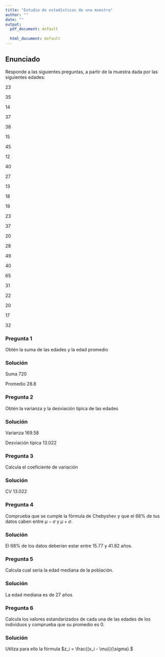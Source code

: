 ```yaml
---
title: "Estudio de estadísticos de una muestra"
author: ""
date: ""
output:
  pdf_document: default
              
  html_document: default
---
```



<!-- Después de la lectura 25 Estadarizacón y Z-score. -->

## Enunciado

Responde a las siguientes preguntas, a partir de la muestra dada por las siguientes edades:

23

35

14

37

38

15

45

12

40

27

13

18

19

23

37

20

28

49

40

65

31

22

20

17

32

### Pregunta 1
Obtén la suma de las edades y la edad promedio

### Solución

Suma 720

Promedio 28.8


### Pregunta 2
Obtén la varianza y la desviación típica de las edades

### Solución

Varianza 169.58

Desviación típica 13.022

### Pregunta 3
Calcula el coeficiente de variación

### Solución

CV 13.022

### Pregunta 4
Comprueba que se cumple la fórmula de Chebyshev y que el $68\%$ de tus datos caben entre $\mu-\sigma$ y $\mu+\sigma$.

### Solución

El 68% de los datos deberían estar entre 15.77 y 41.82 años.

### Pregunta 5
Calcula cual seria la edad mediana de la población.

### Solución
La edad mediana es de 27 años

### Pregunta 6
Calcula los valores estandarizados de cada una de las edades de los individuos y comprueba que su promedio es 0.

### Solución
Utiliza para ello la fórmula $z_i = \frac{(x_i - \mu)}{\sigma}.$